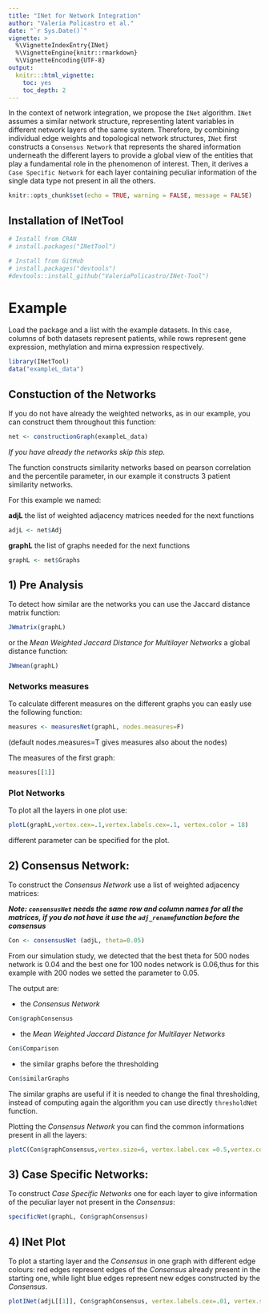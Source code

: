 ```yaml
---
title: "INet for Network Integration"
author: "Valeria Policastro et al."
date: "`r Sys.Date()`"
vignette: >
  %\VignetteIndexEntry{INet}
  %\VignetteEngine{knitr::rmarkdown}
  %\VignetteEncoding{UTF-8}
output:
  knitr:::html_vignette:
    toc: yes
    toc_depth: 2
---
```


In the context of network integration, we propose the `INet` algorithm. `INet` assumes a similar network structure, representing latent variables in different network layers of the same system. Therefore, by combining individual edge weights and topological network structures, `INet` first constructs a `Consensus Network` that represents the shared information underneath the different layers to provide a global view of the entities that play a fundamental role in the phenomenon of interest. Then, it derives a `Case Specific Network` for each layer containing peculiar information of the single data type not present in all the others. 

```r
knitr::opts_chunk$set(echo = TRUE, warning = FALSE, message = FALSE)
```

## Installation of INetTool

```r
# Install from CRAN 
# install.packages("INetTool")

# Install from GitHub
# install.packages("devtools")
#devtools::install_github("ValeriaPolicastro/INet-Tool")

```

# Example

Load the package and a list with the example datasets. In this case, columns of both datasets represent patients, while rows represent gene expression, methylation and mirna expression respectively.

```r
library(INetTool)
data("exampleL_data")
```

## Constuction of the Networks

If you do not have already the weighted networks, as in our example, you can construct them throughout this function:

```r
net <- constructionGraph(exampleL_data)
```

*If you have already the networks skip this step.*

The function constructs similarity networks based on pearson correlation and the percentile parameter, in our example it constructs 3 patient similarity networks.

For this example we named:

**adjL** the list of weighted adjacency matrices needed for the next functions

```r
adjL <- net$Adj
```

**graphL** the list of graphs needed for the next functions

```r
graphL <- net$Graphs
```

## 1) Pre Analysis

To detect how similar are the networks you can use the Jaccard distance matrix function:

```r
JWmatrix(graphL)
```

or the *Mean Weighted Jaccard Distance for Multilayer Networks* a global distance function:

```r
JWmean(graphL)
```

### Networks measures

To calculate different measures on the different graphs you can easly use the following function:

```r
measures <- measuresNet(graphL, nodes.measures=F)
```

(default nodes.measures=T gives measures also about the nodes)

The measures of the first graph:

```r
measures[[1]] 
```

### Plot Networks

To plot all the layers in one plot use:

```r
plotL(graphL,vertex.cex=.1,vertex.labels.cex=.1, vertex.color = 18)
```

different parameter can be specified for the plot.

## 2) Consensus Network:

To construct the *Consensus Network* use a list of weighted adjacency matrices:

***Note: `consensusNet` needs the same row and column names for all the matrices, if you do not have it use the `adj_rename`function before the consensus***

```r
Con <- consensusNet (adjL, theta=0.05) 

```

From our simulation study, we detected that the best theta for 500 nodes network is 0.04 and the best one for 100 nodes network is 0.06,thus for this example with 200 nodes we setted the parameter to 0.05.

The output are:

-   the *Consensus Network*

```r
Con$graphConsensus 
```

-   the *Mean Weighted Jaccard Distance for Multilayer Networks*

```r
Con$Comparison
```

-   the similar graphs before the thresholding

```r
Con$similarGraphs
```

The similar graphs are useful if it is needed to change the final thresholding, instead of computing again the algorithm you can use directly `thresholdNet` function.

Plotting the *Consensus Network* you can find the common informations present in all the layers:

```r
plotC(Con$graphConsensus,vertex.size=6, vertex.label.cex =0.5,vertex.color = 18)
```

## 3) Case Specific Networks:

To construct *Case Specific Networks* one for each layer to give information of the peculiar layer not present in the *Consensus*:

```r
specificNet(graphL, Con$graphConsensus)
```

## 4) INet Plot

To plot a starting layer and the *Consensus* in one graph with different edge colours: red edges represent edges of the *Consensus* already present in the starting one, while light blue edges represent new edges constructed by the *Consensus*.

```r
plotINet(adjL[[1]], Con$graphConsensus, vertex.labels.cex=.01, vertex.size=2)
```
